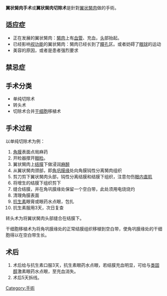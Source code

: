 {{medical}}

'''翼状胬肉手术'''或'''翼状胬肉切除术'''是針對[[翼状胬肉|翼状胬肉]]做的手術。
==适应症==
*正在发展的翼状胬肉：[[胬肉|胬肉]]上有[[血管|血管]]、充血，[[头|头]]部抬起。
*已经影响[[视功能|视功能]]的翼状胬肉：胬肉已经长到了[[瞳孔|瞳孔]]区。或者妨碍了[[眼球|眼球]]的运动
*美容的原因，或者是患者强烈要求
==禁忌症==

==手术分类==
*单纯切除术
*转头术
*切除术合并[[干细胞|干细胞]]移植术

==手术过程==

以单纯切除术为例：

#[[角膜|角膜]]表面点局麻药
#开睑器撑开[[眼睑|眼睑]]。
#翼状胬肉上[[结膜|结膜]]下做浸润[[麻醉|麻醉]]
#从翼状胬肉颈部，即[[角巩膜缘|角巩膜缘]]处向角膜钝性分离胬肉组织
#剪刀剪下翼状胬肉头部，钝性分离结膜和结膜下组织，注意勿伤[[眼内直肌|眼内直肌]]
#将增生的结膜下组织剪下
#缝合结膜，并在角巩膜缘处保留一个空白带，此处须用电烧烧灼
#清理角膜表面
#[[抗生素|抗生素]]眼膏或眼药水点眼，包扎
#抗生素服用3天，次日复查

转头术为将翼状胬肉头部缝合在结膜下。

干细胞移植术为将角巩膜缘处的正常结膜组织移植到空白带，使角巩膜缘处的干细胞得以在空白带生长。

==术后==
#术后给与抗生素口服3天，抗生素眼药水点眼，若结膜充血明显，可给与[[类固醇|类固醇]]激素眼药水点眼，至充血消失。
#术后5天拆线。
[[Category:手術|Category:手術]]